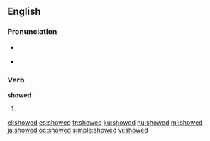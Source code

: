 ==English==

{{rank|whatever|reach|secret|671|showed|ancient|parts|getting}}

===Pronunciation===
* {{a|US}} {{IPA|/'ʃowd/}}
* {{audio|en-us-showed.ogg|Audio (US)}}

===Verb===
'''showed'''

# {{simple past of|show}}

[[el:showed]]
[[es:showed]]
[[fr:showed]]
[[ku:showed]]
[[hu:showed]]
[[ml:showed]]
[[ja:showed]]
[[oc:showed]]
[[simple:showed]]
[[vi:showed]]